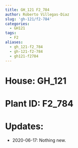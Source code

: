 ```yaml
---
title: GH_121 F2_784
author: Roberto Villegas-Diaz
slug: 'gh-121/f2-784'
categories:
  - GH121
tags:
  - F2
aliases:
  - gh_121-f2_784
  - gh-121-f2-784
  - gh121-f2784
---
```


# **House**: GH_121
# **Plant ID**: F2_784
# **Updates**: 
 - 2020-06-17: Nothing new.
